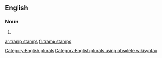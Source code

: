 ==English==

===Noun===
{{head|en}}

# {{plural of|tramp stamp}}

[[Category:English plurals]][[Category:English plurals using obsolete wikisyntax]]

[[ar:tramp stamps]]
[[fr:tramp stamps]]